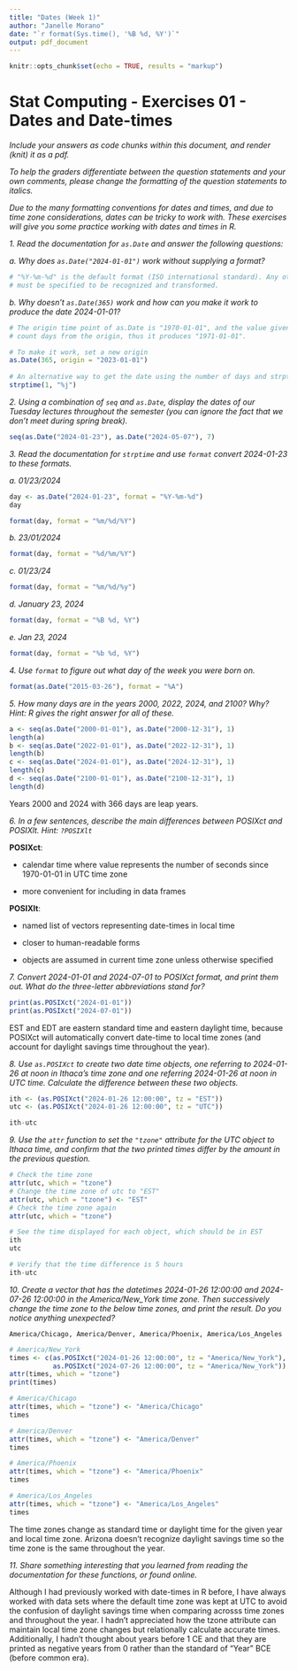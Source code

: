 ```yaml
---
title: "Dates (Week 1)"
author: "Janelle Morano"
date: "`r format(Sys.time(), '%B %d, %Y')`"
output: pdf_document
---
```


```r
knitr::opts_chunk$set(echo = TRUE, results = "markup")
```
# Stat Computing - Exercises 01 - Dates and Date-times

*Include your answers as code chunks within this document, and render (knit)*
*it as a pdf.*

*To help the graders differentiate between the question statements and*
*your own comments, please change the formatting of the question*
*statements to italics.*

*Due to the many formatting conventions for dates and times, and due to*
*time zone considerations, dates can be tricky to work with. These*
*exercises will give you some practice working with dates and times in R.*

*1. Read the documentation for `as.Date` and answer the following questions:*

  *a. Why does `as.Date("2024-01-01")` work without supplying a format?*
```r
# "%Y-%m-%d" is the default format (ISO international standard). Any other format 
# must be specified to be recognized and transformed.
```

  *b. Why doesn't `as.Date(365)` work and how can you make it work to produce*
      *the date 2024-01-01?*
```r
# The origin time point of as.Date is "1970-01-01", and the value given will 
# count days from the origin, thus it produces "1971-01-01".

# To make it work, set a new origin
as.Date(365, origin = "2023-01-01")
       
# An alternative way to get the date using the number of days and strptime()
strptime(1, "%j")
```

*2. Using a combination of `seq` and `as.Date`, display the dates of*
   *our Tuesday lectures throughout the semester (you can ignore the*
   *fact that we don't meet during spring break).*

```r
seq(as.Date("2024-01-23"), as.Date("2024-05-07"), 7)
```

*3. Read the documentation for `strptime` and use `format` convert 2024-01-23 to these formats.*

  *a. 01/23/2024*
```r
day <- as.Date("2024-01-23", format = "%Y-%m-%d")
day

format(day, format = "%m/%d/%Y")
```
    
  *b. 23/01/2024*
```r
format(day, format = "%d/%m/%Y")
```
    
  *c. 01/23/24*
```r
format(day, format = "%m/%d/%y")
```

  *d. January 23, 2024*
```r
format(day, format = "%B %d, %Y")
``` 

  *e. Jan 23, 2024*
```r
format(day, format = "%b %d, %Y")
``` 
    
*4. Use `format` to figure out what day of the week you were born on.*
```r
format(as.Date("2015-03-26"), format = "%A")
``` 

*5. How many days are in the years 2000, 2022, 2024, and 2100? Why?*
*Hint: R gives the right answer for all of these.*

```r
a <- seq(as.Date("2000-01-01"), as.Date("2000-12-31"), 1)
length(a)
b <- seq(as.Date("2022-01-01"), as.Date("2022-12-31"), 1)
length(b)
c <- seq(as.Date("2024-01-01"), as.Date("2024-12-31"), 1)
length(c)
d <- seq(as.Date("2100-01-01"), as.Date("2100-12-31"), 1)
length(d)
```
Years 2000 and 2024 with 366 days are leap years.


*6. In a few sentences, describe the main differences between POSIXct*
*and POSIXlt. Hint: `?POSIXlt`*

**POSIXct**: 

  - calendar time where value represents the number of seconds since 1970-01-01 in UTC time zone
  
  - more convenient for including in data frames

**POSIXlt**: 

  - named list of vectors representing date-times in local time
  
  - closer to human-readable forms
  
  - objects are assumed in current time zone unless otherwise specified
    

*7. Convert 2024-01-01 and 2024-07-01 to POSIXct format, and print them*
*out. What do the three-letter abbreviations stand for?*
```r
print(as.POSIXct("2024-01-01"))
print(as.POSIXct("2024-07-01"))
```
EST and EDT are eastern standard time and eastern daylight time, because POSIXct will automatically convert date-time to local time zones (and account for daylight savings time throughout the year).


*8. Use `as.POSIXct` to create two date time objects, one referring to*
*2024-01-26 at noon in Ithaca's time zone and one referring 2024-01-26*
*at noon in UTC time. Calculate the difference between these two objects.*

```r
ith <- (as.POSIXct("2024-01-26 12:00:00", tz = "EST"))
utc <- (as.POSIXct("2024-01-26 12:00:00", tz = "UTC"))

ith-utc
```

*9. Use the `attr` function to set the `"tzone"` attribute for the UTC*
*object to Ithaca time, and confirm that the two printed times differ*
*by the amount in the previous question.*

```r
# Check the time zone
attr(utc, which = "tzone")
# Change the time zone of utc to "EST"
attr(utc, which = "tzone") <- "EST"
# Check the time zone again
attr(utc, which = "tzone")

# See the time displayed for each object, which should be in EST
ith
utc

# Verify that the time difference is 5 hours
ith-utc
```

*10. Create a vector that has the datetimes 2024-01-26 12:00:00 and*
*2024-07-26 12:00:00 in the America/New_York time zone. Then*
*successively change the time zone to the below time zones, and print*
*the result. Do you notice anything unexpected?*

    America/Chicago, America/Denver, America/Phoenix, America/Los_Angeles

```r
# America/New_York
times <- c(as.POSIXct("2024-01-26 12:00:00", tz = "America/New_York"), 
           as.POSIXct("2024-07-26 12:00:00", tz = "America/New_York"))
attr(times, which = "tzone")
print(times)

# America/Chicago
attr(times, which = "tzone") <- "America/Chicago"
times

# America/Denver
attr(times, which = "tzone") <- "America/Denver"
times

# America/Phoenix
attr(times, which = "tzone") <- "America/Phoenix"
times

# America/Los_Angeles
attr(times, which = "tzone") <- "America/Los_Angeles"
times
```
The time zones change as standard time or daylight time for the given year and local time zone. Arizona doesn't recognize daylight savings time so the time zone is the same throughout the year.


*11. Share something interesting that you learned from reading the*
*documentation for these functions, or found online.*

Although I had previously worked with date-times in R before, I have always worked with data sets where the default time zone was kept at UTC to avoid the confusion of daylight savings time when comparing acrosss time zones and throughout the year. I hadn't appreciated how the tzone attribute can maintain local time zone changes but relationally calculate accurate times. Additionally, I hadn't thought about years before 1 CE and that they are printed as negative years from 0 rather than the standard of "Year" BCE (before common era).
